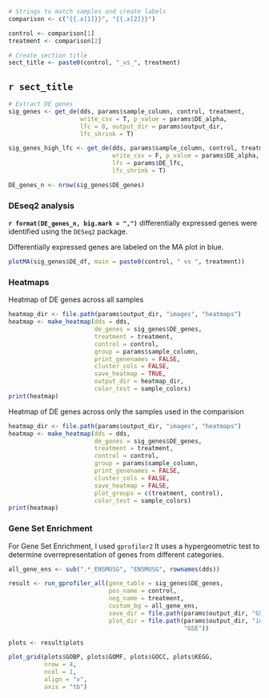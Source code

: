 ```r

# Strings to match samples and create labels
comparison <- c("{{.x[1]}}", "{{.x[2]}}")

control <- comparison[1]
treatment <- comparison[2]

# Create section title
sect_title <- paste0(control, "_vs_", treatment)


```

## **`r sect_title`**

```r
# Extract DE genes
sig_genes <- get_de(dds, params$sample_column, control, treatment,
                    write_csv = T, p_value = params$DE_alpha,
                    lfc = 0, output_dir = params$output_dir,
                    lfc_shrink = T)

sig_genes_high_lfc <- get_de(dds, params$sample_column, control, treatment,
                             write_csv = F, p_value = params$DE_alpha,
                             lfc = params$DE_lfc,
                             lfc_shrink = T)

DE_genes_n <- nrow(sig_genes$DE_genes)
```

### DEseq2 analysis
**`r format(DE_genes_n, big.mark = ",")`** differentially expressed genes were identified using the `DESeq2` package.

Differentially expressed genes are labeled on the MA plot in blue.
```r
plotMA(sig_genes$DE_df, main = paste0(control, " vs ", treatment))
```

### Heatmaps
Heatmap of DE genes across all samples
```r
heatmap_dir <- file.path(params$output_dir, "images", "heatmaps")
heatmap <- make_heatmap(dds = dds,
                        de_genes = sig_genes$DE_genes,
                        treatment = treatment,
                        control = control,
                        group = params$sample_column,
                        print_genenames = FALSE,
                        cluster_cols = FALSE,
                        save_heatmap = TRUE,
                        output_dir = heatmap_dir,
                        color_test = sample_colors)
print(heatmap)

```

Heatmap of DE genes across only the samples used in the comparision

```r
heatmap_dir <- file.path(params$output_dir, "images", "heatmaps")
heatmap <- make_heatmap(dds = dds,
                        de_genes = sig_genes$DE_genes,
                        treatment = treatment,
                        control = control,
                        group = params$sample_column,
                        print_genenames = FALSE,
                        cluster_cols = FALSE,
                        save_heatmap = FALSE,
                        plot_groups = c(treatment, control),
                        color_test = sample_colors)
print(heatmap)

```

### Gene Set Enrichment

For Gene Set Enrichment, I used `gprofiler2` It uses a hypergeometric test to determine overrepresentation of genes from different categories.

```r
all_gene_ens <- sub(".*_ENSMUSG", "ENSMUSG", rownames(dds))

result <- run_gprofiler_all(gene_table = sig_genes$DE_genes,
                            pos_name = control,
                            neg_name = treatment,
                            custom_bg = all_gene_ens,
                            save_dir = file.path(params$output_dir, "GSE_files"),
                            plot_dir = file.path(params$output_dir, "images",
                                                 "GSE"))

plots <- result$plots

plot_grid(plots$GOBP, plots$GOMF, plots$GOCC, plots$KEGG,
          nrow = 4,
          ncol = 1,
          align = "v",
          axis = "tb")

```